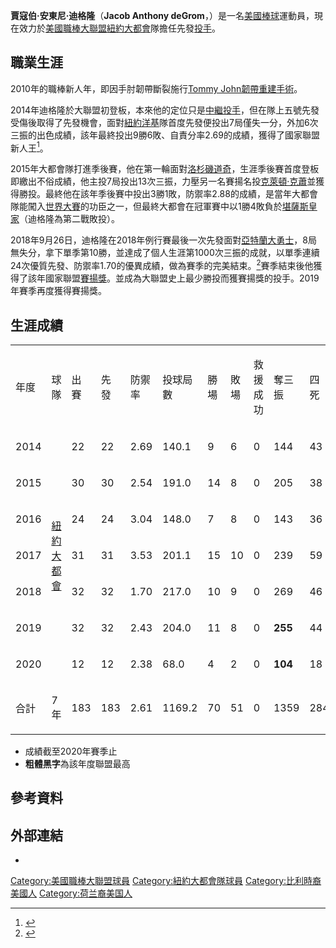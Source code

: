 {{noteTA
| 1 = zh-hans:德赫罗姆;zh-hant:迪格隆;zh-hk:迪光;
| 2 = zh-hans:雅各布;zh-hant:賈寇伯;zh-hk: 雅各;
}}
{{Infobox baseball biography
|name=賈寇伯·迪格隆<br>Jacob deGrom
|image       = Jacob deGrom pitches in the 2nd inning from Nationals vs. Mets at Nationals Park, September 26th, 2020 (All-Pro Reels Photography) (50389894478) (cropped).jpg
|image_size  = 
|caption     = 2020年的迪格隆
|team        = 紐約大都會
|position    = [[先發投手|先發投手]]
|number      = 48
|bats        = 左
|throws      = 右
|birth_date  = {{birth date and age|1988|6|19}}
|birth_place = {{USA}}[[佛羅里達州|佛羅里達州]][[沃盧西亞縣|沃盧西亞郡]][[德蘭_(佛羅里達州)|德蘭]]
|debutleague = 美國職棒大聯盟
|debutdate   = 5月15日
|debutyear   = 2014年<!-- consensus says that we do not link this year in the infobox -->
|debutteam   = 紐約大都會
|statyear    = 2021年球季
|statleague  = 美國職棒大聯盟
|stat1label  = 勝敗投數
|stat1value  = 77–53
|stat2label  = [[防禦率|防禦率]]
|stat2value  = 2.50
|stat3label  = [[三振|三振]]
|stat3value  = 1505
|teams=
* [[紐約大都會|紐約大都會]] （{{mlby|2014}}–）
| awards=
* 4×[[美國職棒大聯盟全明星賽|全明星賽]] （[[2015年美國職棒大聯盟全明星賽|2015年]]、[[2018年美國職棒大聯盟全明星賽|2018年]]、[[2019年美國職棒大聯盟全明星賽|2019年]]、[[2021年美國職棒大聯盟全明星賽|2021年]]）
* 2×[[MLB最佳陣容|大聯盟年度第一隊]] (2019、2020)
* 2×國聯[[賽揚獎|賽揚獎]]（2018、2019）
* [[美國職棒大聯盟年度最佳新人獎|國聯年度最佳新人]]（2014）
* [[美國職棒大聯盟防禦率王|大聯盟防禦率王]]（2018）
* 2×[[美國職棒大聯盟三振王|國聯三振王]] （2019、2020）
}}

'''賈寇伯·安東尼·迪格隆'''（'''Jacob Anthony deGrom'''，{{bd|1988年|6月19日}}）是一名[[美國|美國]][[棒球|棒球]]運動員，現在效力於[[美國職棒大聯盟|美國職棒大聯盟]][[紐約大都會|紐約大都會]]隊擔任先發[[投手|投手]]。

==職業生涯==
2010年的職棒新人年，即因手肘韌帶斷裂施行[[Tommy_John韌帶重建手術|Tommy John韌帶重建手術]]。

2014年迪格隆於大聯盟初登板，本來他的定位只是[[中繼投手|中繼投手]]，但在隊上五號先發{{link-en|狄倫·吉伊|Dillon Gee}}受傷後取得了先發機會，面對[[紐約洋基|紐約洋基]]隊首度先發便投出7局僅失一分，外加6次三振的出色成績，該年最終投出9勝6敗、自責分率2.69的成績，獲得了國家聯盟新人王<ref>{{Cite web |url=http://www.tsna.com.tw/index.php?q=node%2F57110 |title=〈MLB〉年度新人王揭曉　Abreu、deGrom獲殊榮 |access-date=2021-05-18 |archive-date=2015-12-22 |archive-url=https://web.archive.org/web/20151222121358/http://www.tsna.com.tw/index.php?q=node%2F57110 |dead-url=no }}</ref>。

2015年大都會隊打進季後賽，他在第一輪面對[[洛杉磯道奇|洛杉磯道奇]]，生涯季後賽首度登板即繳出不俗成績，他主投7局投出13次三振，力壓另一名賽揚名投[[克萊頓·克蕭|克萊頓·克蕭]]並獲得勝投。最終他在該年季後賽中投出3勝1敗，防禦率2.88的成績，是當年大都會隊能闖入[[2015年世界大賽|世界大賽]]的功臣之一，但最終大都會在冠軍賽中以1勝4敗負於[[堪薩斯皇家|堪薩斯皇家]]（迪格隆為第二戰敗投）。

2018年9月26日，迪格隆在2018年例行賽最後一次先發面對[[亞特蘭大勇士|亞特蘭大勇士]]，8局無失分，拿下單季第10勝，並達成了個人生涯第1000次三振的成就，以單季連續24次優質先發、防禦率1.70的優異成績，做為賽季的完美結束。<ref>{{cite web |url=https://www.mlb.com/news/jacob-degrom-gets-1000th-career-strikeout/c-296195828 |title=deGrom ends historic '18 with 1.70 ERA |website=MLB.com |accessdate=2018年9月28日 |archive-date=2018年12月14日 |archive-url=https://web.archive.org/web/20181214172727/https://www.mlb.com/news/jacob-degrom-gets-1000th-career-strikeout/c-296195828 |dead-url=no }}</ref>賽季結束後他獲得了該年國家聯盟[[賽揚獎|賽揚獎]]。並成為大聯盟史上最少勝投而獲賽揚獎的投手。2019年賽季再度獲得賽揚獎。

==生涯成績==
{| class="wikitable" style="text-align:center; font-size:small"
|- align="center"
|年度||球隊||出賽||先發||防禦率||投球局數||勝場||敗場||救援成功||奪三振||四死||完投||完封||被安打||被全壘打||WHIP
|- align=middle
|2014||rowspan=7 |[[紐約大都會|紐約大都會]]||22||22||2.69||140.1||9||6||0||144||43||0||0||117||7||1.14
|- align=middle
|2015||30||30||2.54||191.0||14||8||0||205||38||0||0||149||16||0.98
|- align=middle
|2016||24||24||3.04||148.0||7||8||0||143||36||1||1||142||15||1.20
|- align=middle
|2017||31||31||3.53||201.1||15||10||0||239||59||1||0||180||28||1.19
|- align=middle
|2018||32||32||1.70||217.0||10||9||0||269||46||1||0||152||10||0.91
|- align=middle
|2019||32||32||2.43||204.0||11||8||0||'''255'''||44||0||0||154||19||0.97
|- align=middle
|2020||12||12||2.38||68.0||4||2||0||'''104'''||18||0||0||47||7||0.96
|- align=middle
!合計!!7年!!183!!183!!2.61!!1169.2!!70!!51!!0!!1359!!284!!3!!1!!941!!102!!1.05
|}

*成績截至2020年賽季止
*'''粗體黑字'''為該年度聯盟最高

==參考資料==
{{reflist}}

== 外部連結 ==
{{commons category|Jacob deGrom}}
{{baseballstats|mlb=594798|espn=32796|br=d/degroja01|fangraphs=10954|brm=degrom001jac|cube=jacob-degrom}}
* {{twitter|JdeGrom19}}

{{NL Cy Young}}
{{2019 All MLB Team}}
{{2020 All MLB Team}}
{{紐約大都會隊當前登錄名單}}

[[Category:美國職棒大聯盟球員|Category:美國職棒大聯盟球員]]
[[Category:紐約大都會隊球員|Category:紐約大都會隊球員]]
[[Category:比利時裔美國人|Category:比利時裔美國人]]
[[Category:荷兰裔美国人|Category:荷兰裔美国人]]